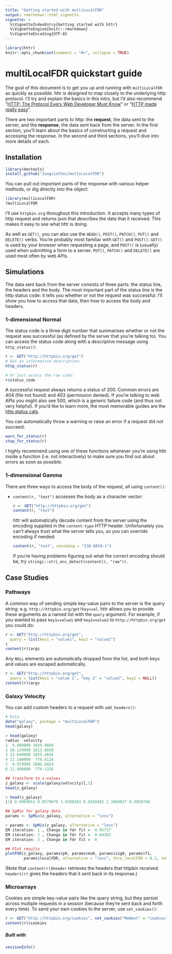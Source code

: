 ```yaml
---
title: "Getting started with multiLocalFDR"
output: rmarkdown::html_vignette
vignette: >
  %\VignetteIndexEntry{Getting started with httr}
  %\VignetteEngine{knitr::rmarkdown}
  %\VignetteEncoding{UTF-8}
---
```


```r
library(httr)
knitr::opts_chunk$set(comment = "#>", collapse = TRUE)
```

# multiLocalFDR quickstart guide

The goal of this document is to get you up and running with `multiLocalFDR` as quickly as possible. httr is designed to map closely to the underlying http protocol. I'll try and explain the basics in this intro, but I'd also recommend "[HTTP: The Protocol Every Web Developer Must Know][http-tutorial]" or "[HTTP made really easy](https://www.jmarshall.com/easy/http/)".

There are two important parts to http: the __request__, the data sent to the server, and the __response__, the data sent back from the server. In the first section, you'll learn about the basics of constructing a request and accessing the response. In the second and third sections, you'll dive into more details of each.

## Installation

```r
library(devtools)
install_github("JungiinChoi/multiLocalFDR")
```

You can pull out important parts of the response with various helper methods, or dig directly into the object:

```r
library(multiLocalFDR)
?multiLocalFDR
```

I'll use `httpbin.org` throughout this introduction. It accepts many types of http request and returns json that describes the data that it received. This makes it easy to see what httr is doing.

As well as `GET()`, you can also use the `HEAD()`, `POST()`, `PATCH()`, `PUT()` and `DELETE()` verbs. You're probably most familiar with `GET()` and `POST()`: `GET()` is used by your browser when requesting a page, and `POST()` is (usually) used when submitting a form to a server. `PUT()`, `PATCH()` and `DELETE()` are used most often by web APIs.

## Simulations

The data sent back from the server consists of three parts: the status line, the headers and the body. The most important part of the status line is the http status code: it tells you whether or not the request was successful. I'll show you how to access that data, then how to access the body and headers.

### 1-dimensional Normal

The status code is a three digit number that summarises whether or not the request was successful (as defined by the server that you're talking to). You can access the status code along with a descriptive message using `http_status()`:

```r
r <- GET("http://httpbin.org/get")
# Get an informative description:
http_status(r)

# Or just access the raw code:
r$status_code
```

A successful request always returns a status of 200. Common errors are 404 (file not found) and 403 (permission denied). If you're talking to web APIs you might also see 500, which is a generic failure code (and thus not very helpful). If you'd like to learn more, the most memorable guides are the [http status cats](https://www.flickr.com/photos/girliemac/sets/72157628409467125).

You can automatically throw a warning or raise an error if a request did not succeed:

```r
warn_for_status(r)
stop_for_status(r)
```

I highly recommend using one of these functions whenever you're using httr inside a function (i.e. not interactively) to make sure you find out about errors as soon as possible.

### 1-dimensional Gamma

There are three ways to access the body of the request, all using `content()`:

*   `content(r, "text")` accesses the body as a character vector:

    ```r
    r <- GET("http://httpbin.org/get")
    content(r, "text")
    ```

    httr will automatically decode content from the server using the encoding 
    supplied in the `content-type` HTTP header. Unfortunately you can't always 
    trust what the server tells you, so you can override encoding if needed:

    ```r
    content(r, "text", encoding = "ISO-8859-1")
    ```

    If you're having problems figuring out what the correct encoding 
    should be, try `stringi::stri_enc_detect(content(r, "raw"))`.

## Case Studies

### Pathways

A common way of sending simple key-value pairs to the server is the query string: e.g. `http://httpbin.org/get?key=val`. httr allows you to provide these arguments as a named list with the `query` argument. For example, if you wanted to pass `key1=value1` and `key2=value2` to `http://httpbin.org/get` you could do:

```r
r <- GET("http://httpbin.org/get", 
  query = list(key1 = "value1", key2 = "value2")
)
content(r)$args
```

Any `NULL` elements are automatically dropped from the list, and both keys and values are escaped automatically.

```r
r <- GET("http://httpbin.org/get", 
  query = list(key1 = "value 1", "key 2" = "value2", key2 = NULL))
content(r)$args
```

### Galaxy Velocity

You can add custom headers to a request with `add_headers()`:

```r
# Data
data("galaxy", package = "multiLocalFDR")
head(galaxy)

> head(galaxy)
radius  velocity
1  9.900000 1034.0669
2 20.129999 1013.8658
3 12.640000 1055.4016
4 12.160000  776.8124
5  9.979999 1606.6024
6 11.490000  774.1326
```

```r
## transform to z-values
z_galaxy <- scale(galaxy$velocity)[,1]
head(z_galaxy)

> head(z_galaxy)
[1] 0.9969051 0.9579670 1.0380283 0.5010402 2.1004827 0.4958748
```

```r
## SpMix for galaxy data
params <- SpMix(z_galaxy, alternative = "less")

> params <- SpMix(z_galaxy, alternative = "less")
EM iteration: 1 , Change in fdr fit =  0.95717 
EM iteration: 2 , Change in fdr fit =  0.04283 
EM iteration: 3 , Change in fdr fit =  0 
```

```r
## Plot results
plotFDR(z_galaxy, params$p0, params$mu0, params$sig0, params$f1, 
        params$localFDR, alternative = "less", thre_localFDR = 0.2, testing = FALSE)

```

(Note that `content(r)$header` retrieves the headers that httpbin received. `headers(r)` gives the headers that it sent back in its response.)

### Microarrays

Cookies are simple key-value pairs like the query string, but they persist across multiple requests in a session (because they're sent back and forth every time). To send your own cookies to the server, use `set_cookies()`:

```r
r <- GET("http://httpbin.org/cookies", set_cookies("MeWant" = "cookies"))
content(r)$cookies
```


##### Built with

```r
sessionInfo()
```

[http-tutorial]:https://code.tutsplus.com/tutorials/http-the-protocol-every-web-developer-must-know-part-1--net-31177